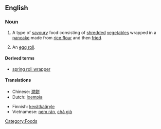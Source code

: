 ==English==

===Noun===
{{wikipedia}}
{{en-noun|sg=[[spring]] [[roll]]}}

# A type of [[savoury]] food consisting of [[shred]]ded [[vegetable]]s wrapped in a [[pancake]] made from [[rice flour]] and then [[fried]].
# {{US}} An [[egg roll]].

====Derived terms====
* [[spring roll wrapper]]

====Translations====
{{trans-top|shredded vegetables wrapped in a pancake}}
* Chinese: [[潤餅]]
* Dutch: [[loempia]] {{c}}
{{trans-mid}}
* Finnish: [[kevätkääryle]]
* Vietnamese: [[nem rán]], [[chả giò]]
{{trans-bottom}}

[[Category:Foods]]